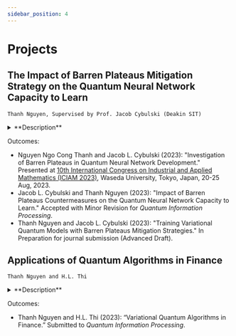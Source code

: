 ```yaml
---
sidebar_position: 4
---
```


# Projects

## The Impact of Barren Plateaus Mitigation Strategy on the Quantum Neural Network Capacity to Learn


`Thanh Nguyen, Supervised by Prof. Jacob Cybulski (Deakin SIT)`


<details>
  <summary>**Description**</summary>
  <div>
    Training of quantum neural networks (QNN) is commonly affected by the emergence of barren plateaus (large flat areas in the loss function landscape), which impede the convergence of QNN parameter optimisation. 
    Such training problems are known to be caused by large quantum circuits, poor initialisation of QNN parameters, or the selection of an inferior cost function.
    Fortunately, there are well established techniques of mitigating the formation of barren plateaus, such as restricting the circuit depth, layerwise development of QNN circuits and a careful planning of the parameter initialisation process. 
    While dealing with barren plateaus, their mitigation strategies are expected to have a positive impact on the QNN training, however, in some cases while training convergence improves the overall QNN performance degrades.

    This project thus investigates an impact of barren plateaus mitigation strategy on the QNN capacity to learn, as measured by the network's local effective dimension, which is a dynamic statistical measure of the system's ability to generalise beyond the data used in its training.
    
  </div>
</details>

Outcomes:
- Nguyen Ngo Cong Thanh and Jacob L. Cybulski (2023): "Investigation of Barren Plateaus in Quantum Neural Network Development." Presented at [10th International Congress on Industrial and Applied Mathematics (ICIAM 2023)](https://iciam2023.org/), Waseda University, Tokyo, Japan, 20-25 Aug, 2023.
- Jacob L. Cybulski and Thanh Nguyen (2023): "Impact of Barren Plateaus Countermeasures on the Quantum Neural Network Capacity to Learn." Accepted with Minor Revision for *Quantum Information Processing*.
- Thanh Nguyen and Jacob L. Cybulski (2023): "Training Variational Quantum Models with Barren Plateaus Mitigation Strategies." In Preparation for journal submission (Advanced Draft).

## Applications of Quantum Algorithms in Finance
`Thanh Nguyen and H.L. Thi `
<details>
  <summary>**Description**</summary>
  <div>
    The Quantum processors' performance is predicted to surpass the traditional systems during this decade in computational performance and capabilities.
    This disruptive technology can significantly impact many industrial sectors in the long term.
    Other than communication and mathematics, we expect the finance sector to be one of the first to receive the prosperity of this new cutting-edge technology.
  </div>
</details>

Outcomes:
- Thanh Nguyen and H.L. Thi (2023): “Variational Quantum Algorithms in Finance.” Submitted to *Quantum Information Processing*.